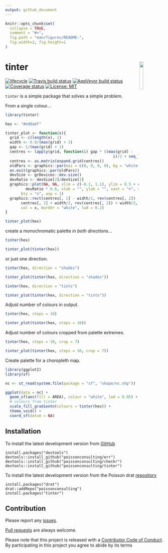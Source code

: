 ```yaml
---
output: github_document
---
```


<!-- README.md is generated from README.Rmd. Please edit that file -->

```r
knitr::opts_chunk$set(
  collapse = TRUE,
  comment = "#>",
  fig.path = "man/figures/README-",
  fig.width=2, fig.height=1
)
```

# tinter <img src="man/figures/logo.png" align="right" width='15%'/>

[![lifecycle](https://img.shields.io/badge/lifecycle-maturing-blue.svg)](https://www.tidyverse.org/lifecycle/#maturing)
[![Travis build status](https://travis-ci.org/poissonconsulting/tinter.svg?branch=master)](https://travis-ci.org/poissonconsulting/tinter)
 [![AppVeyor build status](https://ci.appveyor.com/api/projects/status/github/poissonconsulting/tinter?branch=master&svg=true)](https://ci.appveyor.com/project/poissonconsulting/tinter)
 [![Coverage status](https://codecov.io/gh/poissonconsulting/tinter/branch/master/graph/badge.svg)](https://codecov.io/github/poissonconsulting/tinter?branch=master)
[![License: MIT](https://img.shields.io/badge/License-MIT-green.svg)](https://opensource.org/licenses/MIT)

`tinter` is a simple package that solves a simple problem. 

From a single colour...

```r
library(tinter)

hex <- "#ed0a4f"
```

```r
tinter_plot <- function(x){
  grid <- c(length(x), 1)
  width <- 0.9/(max(grid) + 1)
  gap <- 1/(max(grid) + 1)
  centres <- lapply(grid, function(i) gap * ((max(grid) -
                                                i)/2 + seq_len(i)))
  centres <- as.matrix(expand.grid(centres))
  oldPars <- graphics::par(mai = c(0, 0, 0, 0), bg = "white")
  on.exit(graphics::par(oldPars))
  devSize <- grDevices::dev.size()
  devRatio <- devSize[2]/devSize[1]
  graphics::plot(NA, NA, xlim = c(-0.1, 1.1), ylim = 0.5 + c(-1, 1) *
         devRatio * 0.6, xlab = "", ylab = "", xaxt = "n", yaxt = "n",
       bty = "n", asp = 1)
  graphics::rect(centres[, 1] - width/2, rev(centres[, 2]) - width/2,
       centres[, 1] + width/2, rev(centres[, 2]) + width/2,
       col = x, border = "white", lwd = 0.2)
}

tinter_plot(hex)
```

create a monochromatic palette *in both directions*...

```r
tinter(hex)
```

```r
tinter_plot(tinter(hex))
```

or just one direction.

```r
tinter(hex, direction = "shades")
```

```r
tinter_plot(tinter(hex, direction = "shades"))

```

```r
tinter(hex, direction = "tints")
```

```r
tinter_plot(tinter(hex, direction = "tints"))

```

Adjust number of colours in output.

```r
tinter(hex, steps = 10)
```

```r
tinter_plot(tinter(hex, steps = 10))
```

Adjust number of colours cropped from palette extremes.

```r
tinter(hex, steps = 10, crop = 7)
```

```r
tinter_plot(tinter(hex, steps = 10, crop = 7))
```

Create palette for a choropleth map.

```r
library(ggplot2)
library(sf)

nc <- st_read(system.file(package = "sf", "shape/nc.shp"))

ggplot(data = nc) +
  geom_sf(aes(fill = AREA), colour = "white", lwd = 0.05) +
  # colours from tinter
  scale_fill_gradientn(colours = tinter(hex)) +
  theme_void() +
  coord_sf(datum = NA)
```

## Installation

To install the latest development version from [GitHub](https://github.com/poissonconsulting/tinter)
```
install.packages("devtools")
devtools::install_github("poissonconsulting/err")
devtools::install_github("poissonconsulting/checkr")
devtools::install_github("poissonconsulting/tinter")
```

To install the latest development version from the Poisson drat [repository](https://github.com/poissonconsulting/drat)
```
install.packages("drat")
drat::addRepo("poissonconsulting")
install.packages("tinter")
```

## Contribution

Please report any [issues](https://github.com/poissonconsulting/tinter/issues).

[Pull requests](https://github.com/poissonconsulting/tinter/pulls) are always welcome.

Please note that this project is released with a [Contributor Code of Conduct](CONDUCT.md). 
By participating in this project you agree to abide by its terms
